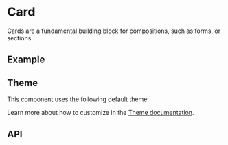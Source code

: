 
<Meta title="Docs/Components/Layout/Card" />

# Card
Cards are a fundamental building block for compositions, such as forms, or sections.

## Example
<Canvas sourceState="shown" of={CardStories.Basic}/>

## Theme
This component uses the following default theme:

<ThemeRender theme={darkCardTheme} />

Learn more about how to customize in the [Theme documentation](?path=/docs/docs-theme-getting-started--docs).

## API
<ArgTypes of={Card} />
